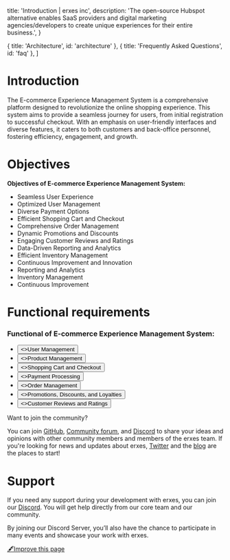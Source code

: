 
  title: 'Introduction | erxes inc',
  description:
    'The open-source Hubspot alternative enables SaaS providers and digital marketing agencies/developers to create unique experiences for their entire business.',
}

  { title: 'Architecture', id: 'architecture' },
  { title: 'Frequently Asked Questions', id: 'faq' },
]

<HeroPattern />

# **Introduction**


The E-commerce Experience Management System is a comprehensive platform designed to revolutionize the online shopping experience. This system aims to provide a seamless journey for users, from initial registration to successful checkout. With an emphasis on user-friendly interfaces and diverse features, it caters to both customers and back-office personnel, fostering efficiency, engagement, and growth.


# **Objectives**

**Objectives of E-commerce Experience Management System:**

- Seamless User Experience
- Optimized User Management
- Diverse Payment Options
- Efficient Shopping Cart and Checkout
- Comprehensive Order Management
- Dynamic Promotions and Discounts
- Engaging Customer Reviews and Ratings
- Data-Driven Reporting and Analytics
- Efficient Inventory Management
- Continuous Improvement and Innovation
- Reporting and Analytics
- Inventory Management
- Continuous Improvement


# **Functional requirements**

### Functional of E-commerce Experience Management System:



- <div className="not-prose center mb-2 mt-5 flex gap-1">
  <Button href="/requirement/ecommerce/user" arrow="right" style={{ height: '40px', width: '320px', background: '#4c1d95', padding: '7px', margin: '38px 3px 0 3px'}}>
    <>User Management</>
  </Button>
  </div>

- <div className="not-prose center mb-2 mt-5 flex gap-1">
  <Button href="/requirement/ecommerce/product" arrow="right" style={{ height: '40px', width: '320px', background: '#4c1d95', padding: '7px', margin: '0' }}>
    <>Product Management</>
  </Button>
  </div>

- <div className="not-prose center mb-90 mt-5 flex gap-7">
  <Button href="/requirement/ecommerce/shopping" arrow="right" style={{ height: '40px', width: '320px', background: '#4c1d95', padding: '7px', margin: '3px' }}>
    <>Shopping Cart and Checkout</>
  </Button>
    </div>

- <div className="not-prose center mb-90 mt-5 flex gap-7">
  <Button href="/requirement/ecommerce/payment" arrow="right" style={{ height: '40px', width: '320px', background: '#4c1d95', padding: '7px', margin: '3px' }}>
    <>Payment Processing</>
  </Button>
    </div>

- <div className="not-prose center mb-90 mt-5 flex gap-7">
  <Button href="/requirement/ecommerce/order" arrow="right" style={{ height: '40px', width: '320px', background: '#4c1d95', padding: '7px', margin: '3px' }}>
    <>Order Management</>
  </Button>
    </div>

- <div className="not-prose center mb-90 mt-5 flex gap-1">
  <Button href="/requirement/ecommerce/promotions" arrow="right" style={{ height: '40px', width: '320px', background: '#4c1d95', padding: '7px', margin: '3px' }}>
    <>Promotions, Discounts, and Loyalties</>
  </Button>
    </div>

- <div className="not-prose center mb-90 mt-5 flex gap-1">
  <Button href="/requirement/ecommerce/customer" arrow="right" style={{ height: '40px', width: '320px', background: '#4c1d95', padding: '7px', margin: '3px 3px 0 3px' }}>
    <>Customer Reviews and Ratings</>
  </Button>
  </div>



<Note>
  Want to join the community?

You can join [GitHub](https://github.com/erxes/erxes), [Community forum](https://github.com/erxes/erxes/discussions), and [Discord](https://discord.com/invite/aaGzy3gQK5) to share your ideas and opinions with other community members and members of the erxes team. If you're looking for news and updates about erxes, [Twitter](https://twitter.com/erxesHQ) and the [blog](https://erxes.io/blog) are the places to start!
</Note>

# Support

If you need any support during your development with erxes, you can join our [Discord](https://discord.com/invite/aaGzy3gQK5). You will get help directly from our core team and our community.

By joining our Discord Server, you’ll also have the chance to participate in many events and showcase your work with erxes.



[🖋️Improve this page](https://github.com/erxes/erxes-docs/edit/main/src/app/requirement/ecommerce/page.mdx)
